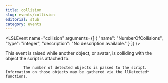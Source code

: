 ```yaml
---
title: collision
slug: events/collision
editorial: stub
category: events
---
```


<LSLEvent
	name="collision"
	arguments={[
	{
		"name": "NumberOfCollisions",
		"type": "integer",
		"description": "No description available."
	}
]}
/>

This event is raised while another object, or avatar, is colliding with the object the script is attached to.

			The number of detected objects is passed to the script. Information on those objects may be gathered via the llDetected* functions.
